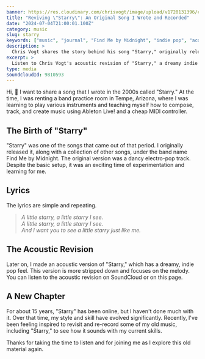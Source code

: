 ```yaml
---
banner: https://res.cloudinary.com/chrisvogt/image/upload/v1720131396/chrisvogt-me/thumbnails/starry-banner.webp
title: "Reviving \"Starry\": An Original Song I Wrote and Recorded"
date: "2024-07-04T21:00:01.100Z"
category: music
slug: starry
keywords: ["music", "journal", "Find Me by Midnight", "indie pop", "acoustic"]
description: >
  Chris Vogt shares the story behind his song "Starry," originally released under the band name Find Me by Midnight, and his plans to re-record it with his current skills.
excerpt: >
  Listen to Chris Vogt's acoustic revision of "Starry," a dreamy indie pop song originally released under the band name Find Me by Midnight.
type: media
soundcloudId: 9810593
---
```



Hi, 👋 I want to share a song that I wrote in the 2000s called "Starry." At the time, I was renting a band practice room in Tempe, Arizona, where I was learning to play various instruments and teaching myself how to compose, track, and create music using Ableton Live! and a cheap MIDI controller.

## The Birth of "Starry"

"Starry" was one of the songs that came out of that period. I originally released it, along with a collection of other songs, under the band name Find Me by Midnight. The original version was a dancy electro-pop track. Despite the basic setup, it was an exciting time of experimentation and learning for me.

## Lyrics

The lyrics are simple and repeating.

<blockquote style={{ fontSize: '1.5em', marginBottom: '2em' }}>
  <p>
    <em>A little starry, a little starry I see.</em><br />
    <em>A little starry, a little starry I see.</em><br />
    <em>And I want you to see a little starry just like me.</em><br />
  </p>
</blockquote>

## The Acoustic Revision

Later on, I made an acoustic version of "Starry," which has a dreamy, indie pop feel. This version is more stripped down and focuses on the melody. You can listen to the acoustic revision on SoundCloud or on this page.

## A New Chapter

For about 15 years, "Starry" has been online, but I haven't done much with it. Over that time, my style and skill have evolved significantly. Recently, I've been feeling inspired to revisit and re-record some of my old music, including "Starry," to see how it sounds with my current skills.

Thanks for taking the time to listen and for joining me as I explore this old material again.
